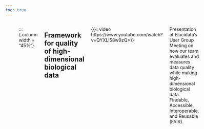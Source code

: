 ```yaml
---
toc: true
---
```


:::: {.columns}

:::{.column width="45%"}

## Panel discussion: Implementing ML in biopharma R&D
{{< video https://www.youtube.com/watch?v=s0qyxYvuMa0>}}

A discussion with Cyclica, Altis Labs, Elucidata, and Atomwise on how to run successful machine learning projects in biotech and pharma R&D.
:::

:::{.column width="5%"}
:::

::: {.column width = "45%"}

## Framework for quality of high-dimensional biological data

{{< video https://www.youtube.com/watch?v=QYXLI58w9zQ>}}

Presentation at Elucidata's User Group Meeting on how our team evaluates and measures data quality while making high-dimensional biological data Findable, Accessible, Interoperable, and Reusable (FAIR).
:::

:::{.column width="45%"}
## Role of data-curation with ontologies in biopharma R&D
{{< video https://www.youtube.com/watch?v=TSgNfaz2ZS0>}}

Talk with [Pistoia Alliance](https://www.pistoiaalliance.org/), a non-profit alliance working to increase pre-competitive collaboration in life sciences industry. The talk highlights the role of data curation through ontologies to make data FAIR and to accelerate research.
:::

:::{.column width="5%"}
:::

:::{.column width=45%}
## Product release: Curated multi-omics data atlas

{{< video https://www.youtube.com/watch?v=jobtBNCjmMo&t=964s>}}

Product release for Elucidata’s Liver OmixAtlas, the largest repository of ML-ready liver tissue-derived biological datasets. The goal is to provide a curated data source of scRNA-seq, RNA-seq, proteomics, and metabolomics data to accelerate drug discovery.
:::

::::
